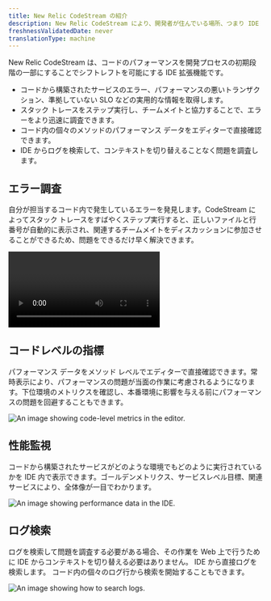 ```yaml
---
title: New Relic CodeStream の紹介
description: New Relic CodeStream により、開発者が住んでいる場所、つまり IDE から実稼働テレメトリにアクセスできるようになります。
freshnessValidatedDate: never
translationType: machine
---
```





New Relic CodeStream は、コードのパフォーマンスを開発プロセスの初期段階の一部にすることでシフトレフトを可能にする IDE 拡張機能です。

* コードから構築されたサービスのエラー、パフォーマンスの悪いトランザクション、準拠していない SLO などの実用的な情報を取得します。
* スタック トレースをステップ実行し、チームメイトと協力することで、エラーをより迅速に調査できます。
* コード内の個々のメソッドのパフォーマンス データをエディターで直接確認できます。
* IDE からログを検索して、コンテキストを切り替えることなく問題を調査します。

## エラー調査

自分が担当するコード内で発生しているエラーを発見します。CodeStream によってスタック トレースをすばやくステップ実行すると、正しいファイルと行番号が自動的に表示され、関連するチームメイトをディスカッションに参加させることができるため、問題をできるだけ早く解決できます。

<Video
  type="wistia"
  id="l65l4cqqhd"
/>

## コードレベルの指標

パフォーマンス データをメソッド レベルでエディターで直接確認できます。常時表示により、パフォーマンスの問題が当面の作業に考慮されるようになります。下位環境のメトリクスを確認し、本番環境に影響を与える前にパフォーマンスの問題を回避することもできます。

<img
  title="Code-Level Metrics"
  alt="An image showing code-level metrics in the editor."
  src={codestreamVscClm}
/>

## 性能監視

コードから構築されたサービスがどのような環境でもどのように実行されているかを IDE 内で表示できます。ゴールデンメトリクス、サービスレベル目標、関連サービスにより、全体像が一目でわかります。

<img
  title="Performance data for your services"
  alt="An image showing performance data in the IDE."
  src={codestreamO11y}
/>

## ログ検索

ログを検索して問題を調査する必要がある場合、その作業を Web 上で行うために IDE からコンテキストを切り替える必要はありません。 IDE から直接ログを検索します。 コード内の個々のログ行から検索を開始することもできます。

<img
  title="Searching logs from your IDE."
  alt="An image showing how to search logs."
  src={codestreamLogSearch}
/>